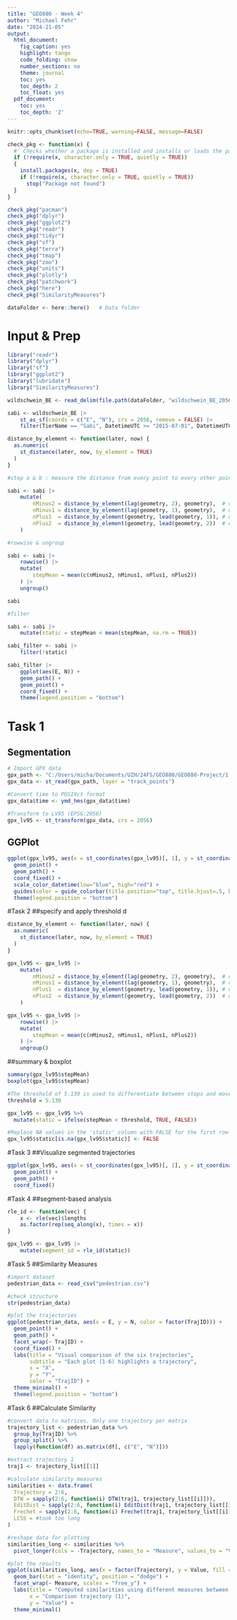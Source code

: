 ```yaml
---
title: "GEO880 - Week 4"
author: "Michael Fehr"
date: "2024-21-05"
output:
  html_document:
    fig_caption: yes
    highlight: tango
    code_folding: show
    number_sections: no
    theme: journal
    toc: yes
    toc_depth: 2
    toc_float: yes
  pdf_document:
    toc: yes
    toc_depth: '2'
---
```



```r
knitr::opts_chunk$set(echo=TRUE, warning=FALSE, message=FALSE)

```


```r

check_pkg <- function(x) {
  #' Checks whether a package is installed and installs or loads the package
  if (!require(x, character.only = TRUE, quietly = TRUE))
  {
    install.packages(x, dep = TRUE)
    if (!require(x, character.only = TRUE, quietly = TRUE))
      stop("Package not found")
  }
}

check_pkg("pacman")
check_pkg("dplyr")
check_pkg("ggplot2")
check_pkg("readr")
check_pkg("tidyr")
check_pkg("sf")
check_pkg("terra")
check_pkg("tmap")
check_pkg("zoo")
check_pkg("units")
check_pkg("plotly")
check_pkg("patchwork")
check_pkg("here")
check_pkg("SimilarityMeasures")

dataFolder <- here::here()   # Data folder
```

# Input & Prep
```r

library("readr")
library("dplyr")
library("sf")
library("ggplot2")
library("lubridate")
library("SimilarityMeasures")

wildschwein_BE <- read_delim(file.path(dataFolder, "wildschwein_BE_2056.csv"), ",")

sabi <- wildschwein_BE |>
    st_as_sf(coords = c("E", "N"), crs = 2056, remove = FALSE) |>
    filter(TierName == "Sabi", DatetimeUTC >= "2015-07-01", DatetimeUTC < "2015-07-03")

distance_by_element <- function(later, now) {
  as.numeric(
    st_distance(later, now, by_element = TRUE)
  )
}

#step a & b : measure the distance from every point to every other point

sabi <- sabi |>
    mutate(
        nMinus2 = distance_by_element(lag(geometry, 2), geometry),  # distance to pos -30 minutes
        nMinus1 = distance_by_element(lag(geometry, 1), geometry),  # distance to pos -15 minutes
        nPlus1  = distance_by_element(geometry, lead(geometry, 1)), # distance to pos +15 mintues
        nPlus2  = distance_by_element(geometry, lead(geometry, 2))  # distance to pos +30 minutes
    )

#rowwise & ungroup

sabi <- sabi |>
    rowwise() |>
    mutate(
        stepMean = mean(c(nMinus2, nMinus1, nPlus1, nPlus2))
    ) |>
    ungroup()

sabi

#filter

sabi <- sabi |>
    mutate(static = stepMean < mean(stepMean, na.rm = TRUE))

sabi_filter <- sabi |>
    filter(!static)

sabi_filter |>
    ggplot(aes(E, N)) +
    geom_path() +
    geom_point() +
    coord_fixed() +
    theme(legend.position = "bottom")
```

# Task 1
## Segmentation
```r

# Import GPX data
gpx_path <- "C:/Users/micha/Documents/UZH/24FS/GEO880/GEO880-Project/1 Project Files/Data/Wanderung 4.gpx"
gpx_data <- st_read(gpx_path, layer = "track_points") 

#Convert time to POSIXct format
gpx_data$time <- ymd_hms(gpx_data$time)

#Transform to LV95 (EPSG:2056)
gpx_lv95 <- st_transform(gpx_data, crs = 2056)
```

## GGPlot
```r

ggplot(gpx_lv95, aes(x = st_coordinates(gpx_lv95)[, 1], y = st_coordinates(gpx_lv95)[, 2], color = time)) +
  geom_point() +
  geom_path() +
  coord_fixed() +
  scale_color_datetime(low="blue", high="red") +
  guides(color = guide_colorbar(title.position="top", title.hjust=.5, barwidth = unit(20, "lines"), barheight = unit(.5, "lines"))) +
  theme(legend.position = "bottom")
```

#Task 2
##specify and apply threshold d
```r
distance_by_element <- function(later, now) {
  as.numeric(
    st_distance(later, now, by_element = TRUE)
  )
}

gpx_lv95 <- gpx_lv95 |>
    mutate(
        nMinus2 = distance_by_element(lag(geometry, 2), geometry),  # distance to pos -30 minutes
        nMinus1 = distance_by_element(lag(geometry, 1), geometry),  # distance to pos -15 minutes
        nPlus1  = distance_by_element(geometry, lead(geometry, 1)), # distance to pos +15 mintues
        nPlus2  = distance_by_element(geometry, lead(geometry, 2))  # distance to pos +30 minutes
    )

gpx_lv95 <- gpx_lv95 |>
    rowwise() |>
    mutate(
        stepMean = mean(c(nMinus2, nMinus1, nPlus1, nPlus2))
    ) |>
    ungroup()
```

##summary & boxplot
```r
summary(gpx_lv95$stepMean)
boxplot(gpx_lv95$stepMean)

#The threshold of 5.130 is used to differentiate between stops and moves
threshold = 5.130

gpx_lv95 <- gpx_lv95 %>%
  mutate(static = ifelse(stepMean < threshold, TRUE, FALSE))

#Replace NA values in the 'static' column with FALSE for the first row
gpx_lv95$static[is.na(gpx_lv95$static)] <- FALSE
```

#Task 3
##Visualize segmented trajectories
```r
ggplot(gpx_lv95, aes(x = st_coordinates(gpx_lv95)[, 1], y = st_coordinates(gpx_lv95)[, 2], color = static)) +
  geom_point() +
  geom_path() +
  coord_fixed()
```

#Task 4
##segment-based analysis
```r
rle_id <- function(vec) {
    x <- rle(vec)$lengths
    as.factor(rep(seq_along(x), times = x))
}

gpx_lv95 <- gpx_lv95 |>
    mutate(segment_id = rle_id(static))
```

#Task 5
##Similarity Measures
```r
#import dataset
pedestrian_data <- read_csv("pedestrian.csv")

#check structure
str(pedestrian_data)

#plot the trajectories
ggplot(pedestrian_data, aes(x = E, y = N, color = factor(TrajID))) +
  geom_point() +
  geom_path() +
  facet_wrap(~ TrajID) +
  coord_fixed() +
  labs(title = "Visual comparison of the six trajectories",
       subtitle = "Each plot (1-6) highlights a trajectory",
       x = "X",
       y = "Y",
       color = "TrajID") +
  theme_minimal() +
  theme(legend.position = "bottom")
```

#Task 6
##Calculate Similarity
```r
#convert data to matrices. Only one trajectory per matrix
trajectory_list <- pedestrian_data %>%
  group_by(TrajID) %>%
  group_split() %>%
  lapply(function(df) as.matrix(df[, c("E", "N")]))

#extract trajectory 1
traj1 <- trajectory_list[[1]]

#calculate similarity measures
similarities <- data.frame(
  Trajectory = 2:6,
  DTW = sapply(2:6, function(i) DTW(traj1, trajectory_list[[i]])),
  EditDist = sapply(2:6, function(i) EditDist(traj1, trajectory_list[[i]])),
  Frechet = sapply(2:6, function(i) Frechet(traj1, trajectory_list[[i]])),
  LCSS = #took too long
)

#reshape data for plotting
similarities_long <- similarities %>%
  pivot_longer(cols = -Trajectory, names_to = "Measure", values_to = "Value")

#plot the results
ggplot(similarities_long, aes(x = factor(Trajectory), y = Value, fill = Measure)) +
  geom_bar(stat = "identity", position = "dodge") +
  facet_wrap(~ Measure, scales = "free_y") +
  labs(title = "Computed similarities using different measures between trajectory 1 and other trajectories",
       x = "Comparison trajectory (1)",
       y = "Value") +
  theme_minimal()
```
